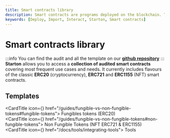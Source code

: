 ```yaml
---
title: Smart contracts library
description: Smart contracts are programs deployed on the blockchain. Their functions are executed with transactions. Learn more about smart contracts with Starton.
keywords: [Deploy, Import, Interact, Starton, Smart contracts]
---
```



# Smart contracts library

:::info
You can find the audit and all the template on our **[github repository](https://github.com/starton-io/smart-contract-templates)**
:::
**Starton** allows you to access a **collection of audited smart contracts** covering most frequent use cases and needs.
It currently includes flavours of the classic **ERC20** (cryptocurrency), **ERC721** and **ERC1155** (NFT) smart contracts.

## Templates

<CardTitle icon={<Starton fill="primary" />} href="/guides/fungible-vs-non-fungible-tokens#fungible-tokens">
	Fungibles tokens (ERC20)
</CardTitle>
<br />
<CardTitle icon={<Starton fill="primary" />} href="/guides/fungible-vs-non-fungible-tokens#non-fungible-tokens">
	Non Fungible Tokens (NFT ERC721 & ERC1155)
</CardTitle>
<br />
<CardTitle icon={<Starton fill="primary" />} href="/docs/tools/integrating-tools">
	Tools
</CardTitle>
<br />
